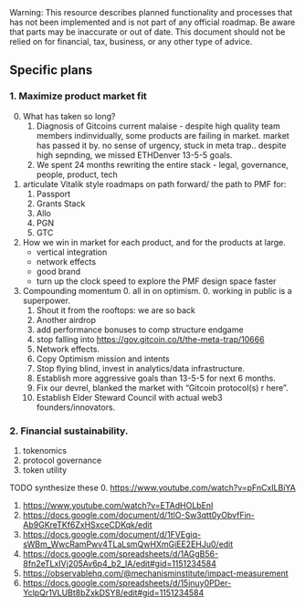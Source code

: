 
<Callout type="warning">
  Warning: This resource describes planned functionality and processes that has
  not been implemented and is not part of any official roadmap. Be aware that parts may be inaccurate or out of
  date.  This document should not be relied on for financial, tax, business, or any other type of advice.
</Callout>

## Specific plans

### 1. Maximize product market fit

0. What has taken so long?
    1. Diagnosis of Gitcoins current malaise - despite high quality team members indinvidually, some products are failing in market. market has passed it by. no sense of urgency, stuck in meta trap.. despite high sepnding, we missed ETHDenver 13-5-5 goals.
    2. We spent 24 months rewriting the entire stack - legal, governance, people, product, tech
1. articulate Vitalik style roadmaps on path forward/ the path to PMF for:
    1. Passport
    2. Grants Stack
    3. Allo 
    4. PGN
    5. GTC
1. How we win in market for each product, and for the products at large.
    - vertical integration
    - network effects
    - good brand
    - turn up the clock speed to explore the PMF design space faster
3. Compounding momentum
    0. all in on optimism.
    0. working in public is a superpower. 
    1. Shout it from the rooftops: we are so back 
    2. Another airdrop
    3. add performance bonuses to comp structure endgame
    4. stop falling into https://gov.gitcoin.co/t/the-meta-trap/10666
    5. Network effects.
    6. Copy Optimism mission and intents
    7. Stop flying blind, invest in analytics/data infrastructure.
    8. Establish more aggressive goals than 13-5-5 for next 6 months.
    9. Fix our devrel, blanked the market with “Gitcoin protocol(s) r here”.
    10. Establish Elder Steward Council with actual web3 founders/innovators.

### 2. Financial sustainability.

1. tokenomics
2. protocol governance
3. token utility

TODO synthesize these
0. https://www.youtube.com/watch?v=pFnCxILBiYA
1. https://www.youtube.com/watch?v=ETAdHOLbEnI
2. https://docs.google.com/document/d/1tlO-Sw3qtt0yObvfFin-Ab9GKreTKf6ZxHSxceCDKqk/edit
3. https://docs.google.com/document/d/1FVEgiq-sWBm_WwcRamPwv4TLaLsmQwHXmGiEE2EHJu0/edit
4. https://docs.google.com/spreadsheets/d/1AGgB56-8fn2eTLxIVj205Av6p4_b2_IA/edit#gid=1151234584
5. https://observablehq.com/@mechanisminstitute/impact-measurement
6. https://docs.google.com/spreadsheets/d/15jnuy0PDer-YclpQr1VLUBt8bZxkDSY8/edit#gid=1151234584

